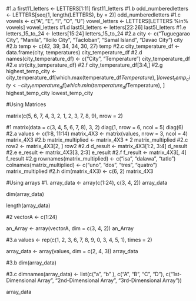 #1.a
first11_letters <- LETTERS[1:11]
first11_letters
#1.b
odd_numberedletters <- LETTERS[seq(1, length(LETTERS), by = 2)]
odd_numberedletters
#1.c
vowels <- c("A", "E", "I", "O", "U")
vowel_letters <- LETTERS[LETTERS %in% vowels]
vowel_letters
#1.d
last5l_letters <- letters[22:26]
last5l_letters
#1.e
letters_15_to_24 <- letters[15:24]
letters_15_to_24
#2.a
city <- c("Tuguegarao City", "Manila", "Iloilo City", "Tacloban", "Samal Island", "Davao City")
city
#2.b
temp <- c(42, 39, 34, 34, 30, 27)
temp
#2.c
city_temperature_df <- data.frame(city, temperatures)
city_temperature_df
#2.d
names(city_temperature_df) <- c("City", "Temperature")
city_temperature_df
#2.e
str(city_temperature_df)
#2.f
city_temperature_df[3:4,]
#2.g
highest_temp_city <- city_temperature_df[which.max(temperature_df$Temperature), ]
lowest_temp_city <- city_temperature_df[which.min(temperature_df$Temperature), ]
highest_temp_city
lowest_temp_city

#Using Matrices

matrix(c(5, 6, 7, 4, 3, 2, 1, 2, 3, 7, 8, 9), nrow = 2)

#1
matrix(data = c(3, 4, 5, 6, 7, 8), 3, 2)
diag(1, nrow = 6, ncol = 5)
diag(6)
#2.a
values <- c(1:8, 11:14)
matrix_4X3 <- matrix(values, nrow = 3, ncol = 4)
matrix_4X3
#2.b
matrix_multiplied <- matrix_4X3 * 2
matrix_multiplied
#2.c
row2 <- matrix_4X3[2, ]
row2
#2.d
d_result <- matrix_4X3[1:2, 3:4]
d_result
#2.e
e_result <- matrix_4X3[3, 2:3]
e_result
#2.f
f_result <- matrix_4X3[, 4]
f_result
#2.g
rownames(matrix_multiplied) <- c("isa", "dalawa", "tatlo")
colnames(matrix_multiplied) <- c("uno", "dos", "tres", "quatro")
matrix_multiplied
#2.h
dim(matrix_4X3) <- c(6, 2)
matrix_4X3



#Using arrays
#1.
array_data <- array(c(1:24), c(3, 4, 2))
array_data

dim(array_data)

length(array_data)

#2
vectorA <- c(1:24)

an_Array <- array(vectorA, dim = c(3, 4, 2))
an_Array

#3.a
values <- rep(c(1, 2, 3, 6, 7, 8, 9, 0, 3, 4, 5, 1), times = 2)

array_data <- array(values, dim = c(2, 4, 3))
array_data

#3.b
dim(array_data)

#3.c
dimnames(array_data) <- list(c("a", "b" ), c("A", "B", "C", "D"), c("1st-Dimensional Array", "2nd-Dimensional Array", "3rd-Dimensional Array"))

array_data


